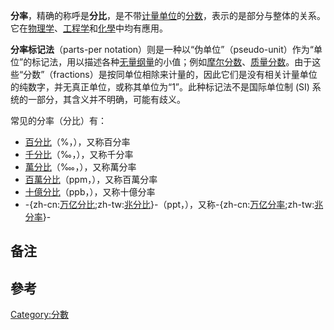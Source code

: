 {{Unreferenced|time=2022-02-14T02:54:36+00:00}}
'''分率'''，精确的称呼是'''分比'''{{NoteTag|1=因为按照 [[率|率]] 的基本定义，其为不同单位的两个相关量之间的比；此处的分“率”既然无因-{}-次，属于无量纲量，就应称分“比”。}}，是不带[[计量单位|计量单位]]的[[分数|分数]]，表示的是部分与整体的关系。它在[[物理学|物理学]]、[[工程学|工程学]]和[[化學|化學]]中均有應用。

'''分率标记法'''（parts-per notation）则是一种以“伪单位”（pseudo-unit）作为“单位”的标记法，用以描述各种[[无量纲量|无量纲量]]的小值；例如[[摩尔分数|摩尔分数]]、[[质量分数|质量分数]]。由于这些“分数”（fractions）是按同单位相除来计量的，因此它们是没有相关计量单位的纯数字，并无真正单位，或称其单位为“1”。此种标记法不是国际单位制 (SI) 系统的一部分，其含义并不明确，可能有歧义。

常见的分率（分比）有：
* [[百分比|百分比]]（%，{{nowrap|10<sup>−2</sup>}}），又称百分率
* [[千分比|千分比]]（‰，{{nowrap|10<sup>−3</sup>}}），又称千分率
* [[萬分比|萬分比]]（‱，{{nowrap|10<sup>−4</sup>}}），又称萬分率
* [[百萬分比|百萬分比]]（ppm，{{nowrap|10<sup>−6</sup>}}），又称百萬分率
* [[十億分比|十億分比]]（ppb，{{nowrap|10<sup>−9</sup>}}），又称十億分率
* -{zh-cn:[[万亿分比|万亿分比]];zh-tw:[[兆分比|兆分比]]}-（ppt，{{nowrap|10<sup>−12</sup>}}），又称-{zh-cn:[[万亿分率|万亿分率]];zh-tw:[[兆分率|兆分率]]}-

==备注==
{{NoteFoot}}

==參考==
<references/>

{{math-stub}}

[[Category:分數|Category:分數]]